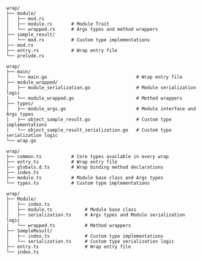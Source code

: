 
<Tabs groupId="wrap-dir">
  <TabItem value="rust" label="Rust">

```
wrap/
├── module/
│   ├── mod.rs
│   ├── module.rs       # Module Trait
│   └── wrapped.rs      # Args types and method wrappers
├── sample_result/
│   └── mod.rs          # Custom type implementations
├── mod.rs
├── entry.rs            # Wrap entry file
└── prelude.rs
```

  </TabItem>

  <TabItem value="golang" label="Go">

```
wrap/
├── main/
│   └── main.go                                 # Wrap entry file
├── module_wrapped/
│   ├── module_serialization.go                 # Module serialization logic
│   └── module_wrapped.go                       # Method wrappers
├── types/
│   ├── module_args.go                          # Module interface and Args types
│   ├── object_sample_result.go                 # Custom type implementations
│   └── object_sample_result_serialization.go   # Custom type serialization logic
└── wrap.go
```

  </TabItem>

  <TabItem value="typescript" label="TypeScript">

```
wrap/
├── common.ts           # Core types available in every wrap
├── entry.ts            # Wrap entry file
├── globals.d.ts        # Wrap binding method declarations
├── index.ts
├── module.ts           # Module base class and Args types
└── types.ts            # Custom type implementations
```

  </TabItem>

  <TabItem value="assemblyscript" label="AssemblyScript">

```
wrap/
├── Module/
│   ├── index.ts
│   ├── module.ts            # Module base class
│   ├── serialization.ts     # Args types and Module serialization logic
│   └── wrapped.ts           # Method wrappers
├── SampleResult/
│   ├── index.ts             # Custom type implementations
│   └── serialization.ts     # Custom type serialization logic
├── entry.ts                 # Wrap entry file
└── index.ts
```

  </TabItem>
</Tabs>